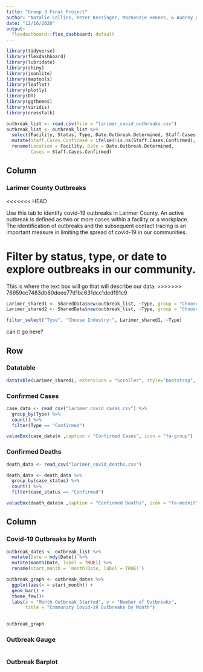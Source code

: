 ```yaml
---
title: "Group 3 Final Project"
author: "Natalie Collins, Peter Kessinger, MacKenzie Hennes, & Audrey Dickinson"
date: "12/16/2020"
output:
  flexdashboard::flex_dashboard: default
---
```


  
```r
library(tidyverse)
library(flexdashboard)
library(lubridate)
library(shiny)
library(jsonlite)
library(maptools)
library(leaflet)
library(plotly)
library(DT)
library(ggthemes)
library(viridis)
library(crosstalk)

outbreak_list <- read.csv(file = "larimer_covid_outbreaks.csv")
outbreak_list <- outbreak_list %>%
  select(Facility, Status, Type, Date.Outbreak.Determined, Staff.Cases.Confirmed) %>% 
  mutate(Staff.Cases.Confirmed = ifelse(!is.na(Staff.Cases.Confirmed), Staff.Cases.Confirmed, 0)) %>% 
  rename(Location = Facility, Date = Date.Outbreak.Determined,
         Cases = Staff.Cases.Confirmed)
```


Column {.sidebar data-width=250}
-------------------------------------
### Larimer County Outbreaks
<<<<<<< HEAD

Use this tab to identify covid-19 outbreaks in Larimer County. An active outbreak is defined as two or more cases within a facility or a workplace. The identification of outbreaks and the subsequent contact tracing is an important measure in limiting the spread of covid-19 in our communities. 

Filter by status, type, or date to explore outbreaks in our community. 
=======
This is where the text box will go that will describe our data.
>>>>>>> 76959cc7483db60deee77d1bc631dcc1dedf91c9

```r
Larimer_shared1 <- SharedData$new(outbreak_list, ~Type, group = "Choose Industry")
Larimer_shared2 <- SharedData$new(outbreak_list, ~Type, group = "Choose Industry")

filter_select("Type", "Choose Industry:", Larimer_shared1, ~Type)


```


can it go here?

Row {data-height=600}
-------------------------------------
### Datatable

```r
datatable(Larimer_shared1, extensions = "Scroller", style="bootstrap", class="compact", width="100%", options=list(deferRender=TRUE, scrollY=300, scroller=TRUE))
```


### Confirmed Cases

```r
case_data <- read_csv("larimer_covid_cases.csv") %>% 
  group_by(Type) %>% 
  count() %>% 
  filter(Type == "Confirmed")

valueBox(case_data$n ,caption = "Confirmed Cases", icon = "fa-group")
```

### Confirmed Deaths
```r
death_data <- read_csv("larimer_covid_deaths.csv")

death_data <- death_data %>% 
  group_by(case_status) %>% 
  count() %>% 
  filter(case_status == "Confirmed")

valueBox(death_data$n ,caption = "Confirmed Deaths", icon = "fa-medkit")

```

Column {data-width=400, .tabset}
-------------------------------------
  
### Covid-19 Outbreaks by Month
```r
outbreak_dates <- outbreak_list %>% 
  mutate(Date = mdy(Date)) %>%  
  mutate(month(Date, label = TRUE)) %>% 
  rename(start_month = `month(Date, label = TRUE)`)

outbreak_graph <- outbreak_dates %>% 
  ggplot(aes(x = start_month)) +
  geom_bar() +
  theme_few()+
  labs(x = "Month Outbreak Started", y = "Number of Outbreaks", 
       title = "Community Covid-19 Outbreaks by Month")
  

outbreak_graph
```

### Outbreak Gauge


```r

```

### Outbreak Barplot

```r

```


